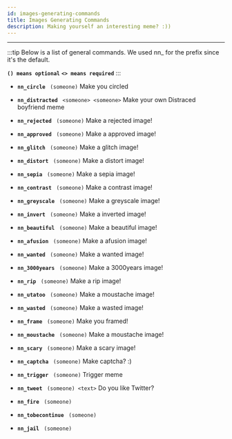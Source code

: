 ```yaml
---
id: images-generating-commands
title: Images Generating Commands
description: Making yourself an interesting meme? :))
---
```



---

:::tip Below is a list of general commands. We used  nn_ for the prefix since it's the default.

**`() means optional`**
**`<> means required`**
:::


- **`nn_circle`** ``` (someone)```
Make you circled

- **`nn_distracted`** ``` <someone> <someone>```
Make your own Distraced boyfriend meme

- **`nn_rejected`** ``` (someone)```
Make a rejected image!

- **`nn_approved`** ``` (someone)```
Make a approved image!

- **`nn_glitch`** ``` (someone)```
Make a glitch image!

- **`nn_distort`** ``` (someone)```
Make a distort image!

- **`nn_sepia`** ``` (someone)```
Make a sepia image!

- **`nn_contrast`** ``` (someone)```
Make a contrast image!

- **`nn_greyscale`** ``` (someone)```
Make a greyscale image!

- **`nn_invert`** ``` (someone)```
Make a inverted image!

- **`nn_beautiful`** ``` (someone)```
Make a beautiful image!

- **`nn_afusion`** ``` (someone)```
Make a afusion image!

- **`nn_wanted`** ``` (someone)```
Make a wanted image!

- **`nn_3000years`** ``` (someone)```
Make a 3000years image!

- **`nn_rip`** ``` (someone)```
Make a rip image!

- **`nn_utatoo`** ``` (someone)```
Make a moustache image!

- **`nn_wasted`** ``` (someone)```
Make a wasted image!

- **`nn_frame`** ``` (someone)```
Make you framed!

- **`nn_moustache`** ``` (someone)```
Make a moustache image!

- **`nn_scary`** ``` (someone)```
Make a scary image!

- **`nn_captcha`** ``` (someone)```
Make captcha? :)

- **`nn_trigger`** ``` (someone)```
Trigger meme

- **`nn_tweet`** ``` (someone) <text>```
Do you like Twitter?

- **`nn_fire`** ``` (someone)```


- **`nn_tobecontinue`** ``` (someone)```


- **`nn_jail`** ``` (someone)```
